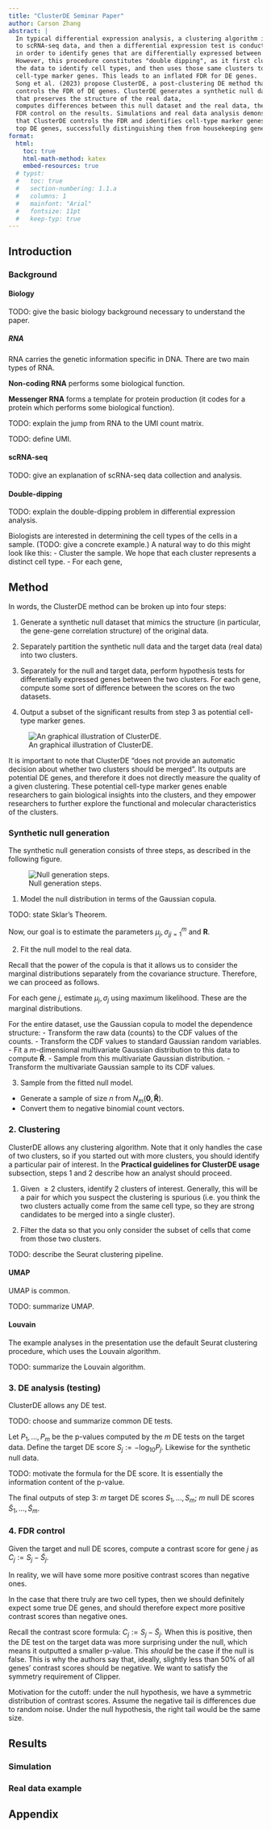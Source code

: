 ```yaml
---
title: "ClusterDE Seminar Paper"
author: Carson Zhang
abstract: |
  In typical differential expression analysis, a clustering algorithm is applied 
  to scRNA-seq data, and then a differential expression test is conducted 
  in order to identify genes that are differentially expressed between the clusters.
  However, this procedure constitutes "double dipping", as it first clusters
  the data to identify cell types, and then uses those same clusters to identify 
  cell-type marker genes. This leads to an inflated FDR for DE genes. 
  Song et al. (2023) propose ClusterDE, a post-clustering DE method that 
  controls the FDR of DE genes. ClusterDE generates a synthetic null dataset
  that preserves the structure of the real data, 
  computes differences between this null dataset and the real data, then performs 
  FDR control on the results. Simulations and real data analysis demonstrate
  that ClusterDE controls the FDR and identifies cell-type marker genes as
  top DE genes, successfully distinguishing them from housekeeping genes.
format:
  html:
    toc: true
    html-math-method: katex
    embed-resources: true
  # typst:
  #   toc: true
  #   section-numbering: 1.1.a
  #   columns: 1
  #   mainfont: "Arial"
  #   fontsize: 11pt
  #   keep-typ: true
---
```


## Introduction

### Background

#### Biology

TODO: give the basic biology background necessary to understand the paper.

##### RNA

RNA carries the genetic information specific in DNA. There are two main types of RNA.

**Non-coding RNA** performs some biological function.

**Messenger RNA** forms a template for protein production (it codes for a protein which performs some biological function).

TODO: explain the jump from RNA to the UMI count matrix.

TODO: define UMI.

#### scRNA-seq

TODO: give an explanation of scRNA-seq data collection and analysis.

#### Double-dipping

TODO: explain the double-dipping problem in differential expression analysis.

Biologists are interested in determining the cell types of the cells in a sample. (TODO: give a concrete example.)
A natural way to do this might look like this:
- Cluster the sample. We hope that each cluster represents a distinct cell type.
- For each gene, 

## Method

In words, the ClusterDE method can be broken up into four steps:

1. Generate a synthetic null dataset that mimics the structure 
(in particular, the gene-gene correlation structure) of the original data.

2. Separately partition the synthetic null data and the target data (real data) into two clusters.

3. Separately for the null and target data, perform hypothesis tests for differentially expressed genes between the two clusters. 
For each gene, compute some sort of difference between the scores on the two datasets.

4. Output a subset of the significant results from step 3 as potential cell-type marker genes.

![An graphical illustration of ClusterDE.](ClusterDE_illustration.png)

It is important to note that ClusterDE "does not provide an automatic decision about whether two clusters should be merged". Its outputs are potential DE genes, and therefore it does not directly measure the quality of a given clustering. These potential cell-type marker genes enable researchers to gain biological insights into the clusters, and they empower researchers to further explore the functional and molecular characteristics of the clusters.

### Synthetic null generation

The synthetic null generation consists of three steps, as described in the following figure.

![Null generation steps.](ClusterDE_supp_null_generation.png)

1. Model the null distribution in terms of the Gaussian copula.

TODO: state Sklar's Theorem.

Now, our goal is to estimate the parameters ${\mu_j, \sigma_j}_{j = 1}^m$ and $\mathbf{R}$. 

2. Fit the null model to the real data.

Recall that the power of the copula is that it allows us to consider the marginal distributions separately from the covariance structure. Therefore, we can proceed as follows.

For each gene $j$, estimate ${\mu_j, \sigma_j}$ using maximum likelihood. These are the marginal distributions.

For the entire dataset, use the Gaussian copula to model the dependence structure:
- Transform the raw data (counts) to the CDF values of the counts.
- Transform the CDF values to standard Gaussian random variables.
- Fit a $m$-dimensional multivariate Gaussian distribution to this data to compute $\mathbf{\hat{R}}$.
- Sample from this multivariate Gaussian distribution.
- Transform the multivariate Gaussian sample to its CDF values.

3. Sample from the fitted null model.
- Generate a sample of size $n$ from $N_m(\mathbf{0}, \mathbf{\hat{R}})$.
- Convert them to negative binomial count vectors.

### 2. Clustering

ClusterDE allows any clustering algorithm. Note that it only handles the case of two clusters, so if you started out with more clusters, you should identify a particular pair of interest. In the **Practical guidelines for ClusterDE usage** subsection, steps 1 and 2 describe how an analyst should proceed.

1. Given $\geq 2$ clusters, identify 2 clusters of interest. Generally, this will be a pair for which you suspect the clustering is spurious (i.e. you think the two clusters actually come from the same cell type, so they are strong candidates to be merged into a single cluster).

2. Filter the data so that you only consider the subset of cells that come from those two clusters.

TODO: describe the Seurat clustering pipeline.

#### UMAP

UMAP is common.

TODO: summarize UMAP.

#### Louvain

The example analyses in the presentation use the default Seurat clustering procedure, which uses the Louvain algorithm.

TODO: summarize the Louvain algorithm.

### 3. DE analysis (testing)

ClusterDE allows any DE test.

TODO: choose and summarize common DE tests.

Let $P_1, ..., P_m$ be the p-values computed by the $m$ DE tests on the target data. 
Define the target DE score $S_j := -\log_{10}P_j$. Likewise for the synthetic null data.

TODO: motivate the formula for the DE score. It is essentially the information content of the p-value.

The final outputs of step 3: $m$ target DE scores $S_1, ..., S_m$; $m$ null DE scores $\tilde{S}_1, ..., \tilde{S}_m$.

### 4. FDR control

Given the target and null DE scores, compute a contrast score for gene $j$ as $C_j := S_j - \tilde{S}_j$.

In reality, we will have some more positive contrast scores than negative ones.

In the case that there truly are two cell types, then we should definitely expect some true DE genes, and should therefore expect more positive contrast scores than negative ones. 

Recall the contrast score formula: $C_j := S_j - \tilde{S}_j$. When this is positive, then the DE test on the target data was more surprising under the null, which means it outputted a smaller p-value. This *should* be the case if the null is false. This is why the authors say that, ideally, slightly less than 50% of all genes' contrast scores should be negative. We want to satisfy the symmetry requirement of Clipper.

Motivation for the cutoff: under the null hypothesis, we have a symmetric distribution of contrast scores. Assume the negative tail is differences due to random noise. Under the null hypothesis, the right tail would be the same size. 

## Results

### Simulation

### Real data example

## Appendix
